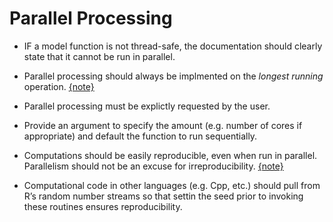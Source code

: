 # Parallel Processing

<div id="par-long-back"></div> 

 * IF a model function is not thread-safe, the documentation should clearly state that it cannot be run in parallel. 

 * Parallel processing should always be implmented on the _longest running_ operation. [{note}](#par-long) 

 * Parallel processing must be explictly requested by the user. 

 * Provide an argument to specify the amount (e.g. number of cores if appropriate) and default the function to run sequentially. 

<div id="par-seed-back"></div> 

 * Computations should be easily reproducible, even when run in parallel. Parallelism should not be an excuse for irreproducibility.  [{note}](#par-seed)
 
 * Computational code in other languages (e.g. Cpp, etc.) should pull from R's random number streams so that settin the seed prior to invoking these routines ensures reproducibility. 



